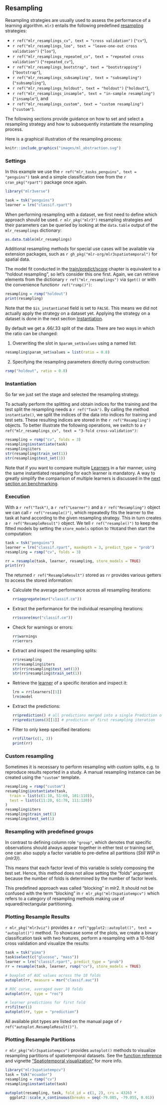 ## Resampling {#resampling}

Resampling strategies are usually used to assess the performance of a learning algorithm.
`mlr3` entails the following predefined [resampling](#resampling) strategies:

- `r ref("mlr_resamplings_cv", text = "cross validation")` (`"cv"`),
- `r ref("mlr_resamplings_loo", text = "leave-one-out cross validation")` (`"loo"`),
- `r ref("mlr_resamplings_repeated_cv", text = "repeated cross validation")` (`"repeated_cv"`),
- `r ref("mlr_resamplings_bootstrap", text = "bootstrapping")` (`"bootstrap"`),
- `r ref("mlr_resamplings_subsampling", text = "subsampling")` (`"subsampling"`),
- `r ref("mlr_resamplings_holdout", text = "holdout")` (`"holdout"`),
- `r ref("mlr_resamplings_insample", text = "in-sample resampling")` (`"insample"`), and
- `r ref("mlr_resamplings_custom", text = "custom resampling")` (`"custom"`).

The following sections provide guidance on how to set and select a resampling strategy and how to subsequently instantiate the resampling process.

Here is a graphical illustration of the resampling process:

```r
knitr::include_graphics("images/ml_abstraction.svg")
```

### Settings {#resampling-settings}

In this example we use the `r ref("mlr_tasks_penguins", text = "penguins")` task and a simple classification tree from the `r cran_pkg("rpart")` package once again.

```r
library("mlr3verse")

task = tsk("penguins")
learner = lrn("classif.rpart")
```

When performing resampling with a dataset, we first need to define which approach should be used.
`r mlr_pkg("mlr3")` resampling strategies and their parameters can be queried by looking at the `data.table` output of the `mlr_resamplings` dictionary:

```r
as.data.table(mlr_resamplings)
```
Additional resampling methods for special use cases will be available via extension packages, such as `r gh_pkg("mlr-org/mlr3spatiotemporal")` for spatial data.

The model fit conducted in the [train/predict/score](#train-predict) chapter is equivalent to a "holdout resampling", so let's consider this one first.
Again, we can retrieve elements from the dictionary `r ref("mlr_resamplings")` via `$get()` or with the convenience function`r ref("rsmp()")`:

```r
resampling = rsmp("holdout")
print(resampling)
```

Note that the `$is_instantiated` field is set to `FALSE`.
This means we did not actually apply the strategy on a dataset yet.
Applying the strategy on a dataset is done in the next section [Instantiation](#resampling-inst).

By default we get a .66/.33 split of the data.
There are two ways in which the ratio can be changed:

1. Overwriting the slot in `$param_set$values` using a named list:

```r
resampling$param_set$values = list(ratio = 0.8)
```

2. Specifying the resampling parameters directly during construction:

```r
rsmp("holdout", ratio = 0.8)
```

### Instantiation {#resampling-inst}

So far we just set the stage and selected the resampling strategy.

To actually perform the splitting and obtain indices for the training and the test split the resampling needs a `r ref("Task")`.
By calling the method `instantiate()`, we split the indices of the data into indices for training and test sets.
These resulting indices are stored in the `r ref("Resampling")` objects.
To better illustrate the following operations, we switch to a `r ref("mlr_resamplings_cv", text = "3-fold cross-validation")`:

```r
resampling = rsmp("cv", folds = 3)
resampling$instantiate(task)
resampling$iters
str(resampling$train_set(1))
str(resampling$test_set(1))
```

Note that if you want to compare multiple [Learners](#learners) in a fair manner, using the same instantiated resampling for each learner is mandatory.
A way to greatly simplify the comparison of multiple learners is discussed in the [next section on benchmarking](#benchmarking).


### Execution {#resampling-exec}

With a `r ref("Task")`, a `r ref("Learner")` and a `r ref("Resampling")` object we can call `r ref("resample()")`, which repeatedly fits the learner to the task at hand according to the given resampling strategy.
This in turn creates a `r ref("ResampleResult")` object.
We tell `r ref("resample()")` to keep the fitted models by setting the `store_models` option to `TRUE`and then start the computation:

```r
task = tsk("penguins")
learner = lrn("classif.rpart", maxdepth = 3, predict_type = "prob")
resampling = rsmp("cv", folds = 3)

rr = resample(task, learner, resampling, store_models = TRUE)
print(rr)
```

The returned `r ref("ResampleResult")` stored as `rr` provides various getters to access the stored information:

- Calculate the average performance across all resampling iterations:

    ```r
rr$aggregate(msr("classif.ce"))
    ```
- Extract the performance for the individual resampling iterations:

    ```r
rr$score(msr("classif.ce"))
    ```
- Check for warnings or errors:

    ```r
rr$warnings
rr$errors
    ```
- Extract and inspect the resampling splits:

    ```r
rr$resampling
rr$resampling$iters
str(rr$resampling$test_set(1))
str(rr$resampling$train_set(1))
    ```
- Retrieve the [learner](#learners) of a specific iteration and inspect it:

    ```r
lrn = rr$learners[[1]]
lrn$model
    ```
- Extract the predictions:

    ```r
rr$prediction() # all predictions merged into a single Prediction object
rr$predictions()[[1]] # prediction of first resampling iteration
    ```
- Filter to only keep specified iterations:

    ```r
rr$filter(c(1, 3))
print(rr)
    ```

### Custom resampling {#resamp-custom}

Sometimes it is necessary to perform resampling with custom splits, e.g. to reproduce results reported in a study.
A manual resampling instance can be created using the `"custom"` template.

```r
resampling = rsmp("custom")
resampling$instantiate(task,
  train = list(c(1:10, 51:60, 101:110)),
  test = list(c(11:20, 61:70, 111:120))
)
resampling$iters
resampling$train_set(1)
resampling$test_set(1)
```

### Resampling with predefined groups

In contrast to defining column role `"group"`, which denotes that specific observations should always appear together in either test or training set, one can also supply a factor variable to pre-define all partitions (*Still WIP in {mlr3}*).

This means that each factor level of this variable is solely composing the test set.
Hence, this method does not allow setting the "folds" argument because the number of folds is determined by the number of factor levels.

This predefined approach was called "blocking" in mlr2.
It should not be confused with the term "blocking" in `r mlr_pkg("mlr3spatiotempcv")` which refers to a category of resampling methods making use of squared/rectangular partitioning.

### Plotting Resample Results {#autoplot-resampleresult}

`r mlr_pkg("mlr3viz")` provides a `r ref("ggplot2::autoplot()", text = "autoplot()")` method.
To showcase some of the plots, we create a binary classification task with two features, perform a resampling with a 10-fold cross validation and visualize the results:

```r
task = tsk("pima")
task$select(c("glucose", "mass"))
learner = lrn("classif.rpart", predict_type = "prob")
rr = resample(task, learner, rsmp("cv"), store_models = TRUE)

# boxplot of AUC values across the 10 folds
autoplot(rr, measure = msr("classif.auc"))

# ROC curve, averaged over 10 folds
autoplot(rr, type = "roc")

# learner predictions for first fold
rr$filter(1)
autoplot(rr, type = "prediction")
```

All available plot types are listed on the manual page of `r ref("autoplot.ResampleResult()")`.

### Plotting Resample Partitions {#autoplot-resample-partition}

`r mlr_pkg("mlr3spatiotempcv")` provides `autoplot()` methods to visualize resampling partitions of spatiotemporal datasets.
See the [function reference](https://mlr3spatiotempcv.mlr-org.com/reference) and vignette ["Spatiotemporal visualization"](https://mlr3spatiotempcv.mlr-org.com/articles/spatiotemp-viz.html) for more info.

```r
library("mlr3spatiotempcv")
task = tsk("ecuador")
resampling = rsmp("cv")
resampling$instantiate(task)

autoplot(resampling, task, fold_id = c(1, 2), crs = 4326) *
  ggplot2::scale_x_continuous(breaks = seq(-79.085, -79.055, 0.01))
```
